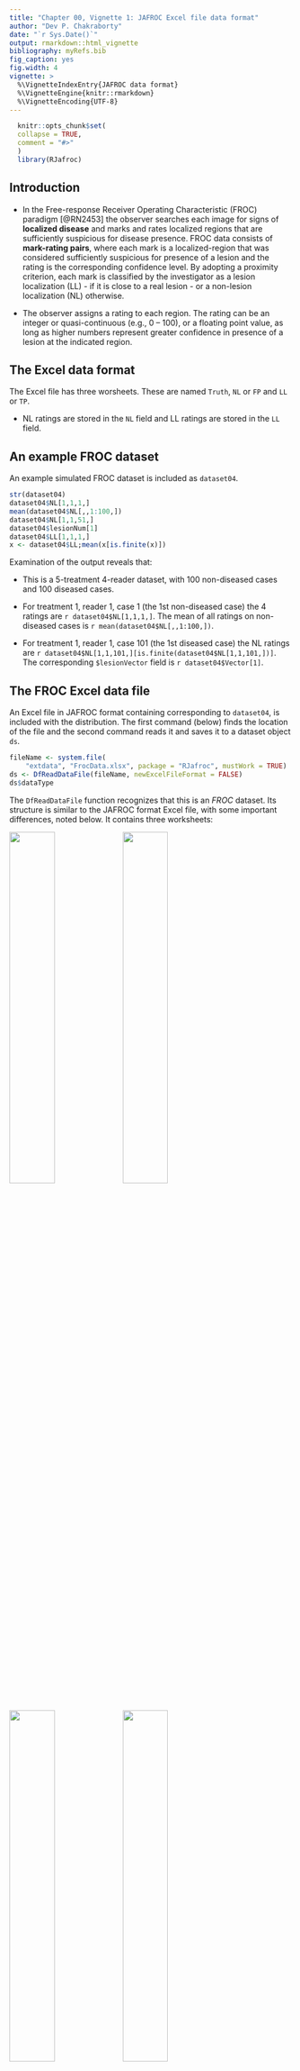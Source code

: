 ```yaml
---
title: "Chapter 00, Vignette 1: JAFROC Excel file data format"
author: "Dev P. Chakraborty"
date: "`r Sys.Date()`"
output: rmarkdown::html_vignette
bibliography: myRefs.bib
fig_caption: yes
fig.width: 4
vignette: >
  %\VignetteIndexEntry{JAFROC data format}
  %\VignetteEngine{knitr::rmarkdown}
  %\VignetteEncoding{UTF-8}
---
```

  
```r
  knitr::opts_chunk$set(
  collapse = TRUE,
  comment = "#>"
  )
  library(RJafroc)
```

## Introduction
* In the Free-response Receiver Operating Characteristic (FROC) paradigm [@RN2453] the observer searches each image for signs of **localized disease** and marks and rates localized regions that are sufficiently suspicious for disease presence. FROC data consists of **mark-rating pairs**, where each mark is a localized-region that was considered sufficiently suspicious for presence of a lesion and the rating is the corresponding confidence level. By adopting a proximity criterion, each mark is classified by the investigator as a lesion localization (LL) - if it is close to a real lesion - or a non-lesion localization (NL) otherwise. 

* The observer assigns a rating to each region. The rating can be an integer or quasi-continuous (e.g., 0 – 100), or a floating point value, as long as higher numbers represent greater confidence in presence of a lesion at the indicated region.

## The Excel data format
The Excel file has three worsheets. These are named `Truth`, `NL` or `FP` and `LL` or `TP`. 

* NL ratings are stored in the `NL` field and LL ratings are stored in the `LL` field.  

## An example FROC dataset

An example simulated FROC dataset is included as `dataset04`.
  
```r
str(dataset04)
dataset04$NL[1,1,1,]
mean(dataset04$NL[,,1:100,])
dataset04$NL[1,1,51,]
dataset04$lesionNum[1]
dataset04$LL[1,1,1,]
x <- dataset04$LL;mean(x[is.finite(x)])
```             
Examination of the output reveals that:

* This is a 5-treatment 4-reader dataset, with 100 non-diseased cases and 100 diseased cases.   

* For treatment 1, reader 1, case 1 (the 1st non-diseased case) the 4 ratings are `r dataset04$NL[1,1,1,]`. The mean of all ratings on non-diseased cases is `r mean(dataset04$NL[,,1:100,])`.  

* For treatment 1, reader 1, case 101 (the 1st diseased case) the NL ratings are `r dataset04$NL[1,1,101,][is.finite(dataset04$NL[1,1,101,])]`. The corresponding `$lesionVector` field is `r dataset04$Vector[1]`.   

## The FROC Excel data file
An Excel file in JAFROC format containing corresponding to `dataset04`, is included with the distribution. The first command (below) finds the location of the file and the second command reads it and saves it to a dataset object `ds`.  
```r
fileName <- system.file(
    "extdata", "FrocData.xlsx", package = "RJafroc", mustWork = TRUE)
ds <- DfReadDataFile(fileName, newExcelFileFormat = FALSE)
ds$dataType
```             
The `DfReadDataFile` function recognizes that this is an *FROC* dataset. Its structure is similar to the JAFROC format Excel file, with some important differences, noted below. It contains three worksheets: 

![](images/FROC-TP-Truth-1.png){width=40%}![](images/FROC-TP-Truth-2.png){width=40%}
![](images/FROC-TP-Truth-3.png){width=40%}![](images/FROC-TP-Truth-4.png){width=40%}
![](images/FROC-TP-Truth-5.png){width=40%}


* The `Truth` worksheet - this indicates which cases are diseased and which are non-diseased.  
    + There are 100 normal cases (labeled 1-100) under column `CaseID` and 100 abnormal cases (labeled 101-200).  
    + The `LesionID` field for each normal case (e.g., `CaseID` = 1) is zero and there is one row per case. For abnormal cases, this field has a variable number of entries, ranging from 1 to 3. As an example, there are two rows for `CaseID` = 51 in the Excel file: one with `LesionID` = 2 and one with `LesionID` = 3.   
    + The `Weights` field is always zero (this field is not used in ROI analysis).  

![](images/ROI-FP-1.png){width=40%}
![](images/ROI-FP-2.png){width=40%}

* The `FP` (or `NL`)  worksheet - this lists the ratings of ROI-level-normal regions.  
    + For `ReaderID` = 1, `ModalityID` = 1 and `CaseID` = 1 there are 4 rows, corresponding to the 4 ROI-level-normal regions in this case. The corresponding ratings are `r dataset04$NL[1,1,1,][is.finite(dataset04$NL[1,1,1,])]`. The pattern repeats for other treatments and readers, but the rating are, of course, different.  
    + Each `CaseID` is represented in the `FP` worksheet (a rare exception could occur if a case-level abnormal case has 4 abnormal regions).

![](images/ROI-TP-1.png){width=40%}

* The `TP` (or `LL`) worksheet - this lists the ratings of ROI-level-abnormal regions.  
    + Because normal cases generate TPs, one does not find any entry with `CaseID` = 1-50 in the `TP` worksheet.   
    + The lowest `CaseID` in the `TP` worksheet is 51, which corresponds to the first abnormal case.   
    + There are two entries for this case, corresponding to the two ROI-level-abnormal regions present in this case. Recall that corresponding to this `CaseID` in the `Truth` worksheet there were two entries with `LesionID` = 2 and 3. These must match the `LesionID`'s listed for this case in the `TP` worksheet. Complementing these two entries, in the `FP` worksheet for `CaseID` = 51, there are 2 entries corresponding to the two ROI-level-normal regions in this case.   
    + One should be satisfied that for each abnormal case the sum of the number of entries in the `TP` and `FP` worksheets is always 4.  

## References  
